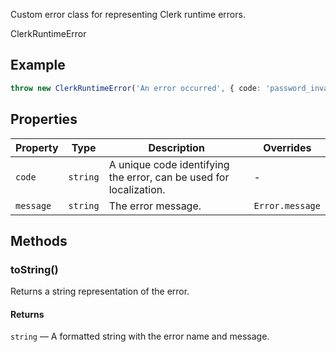 Custom error class for representing Clerk runtime errors.

ClerkRuntimeError

## Example

```ts
throw new ClerkRuntimeError('An error occurred', { code: 'password_invalid' });
```

## Properties

| Property                       | Type     | Description                                                        | Overrides       |
| ------------------------------ | -------- | ------------------------------------------------------------------ | --------------- |
| <a id="code"></a> `code`       | `string` | A unique code identifying the error, can be used for localization. | -               |
| <a id="message"></a> `message` | `string` | The error message.                                                 | `Error.message` |

## Methods

### toString()

Returns a string representation of the error.

#### Returns

`string` — A formatted string with the error name and message.
